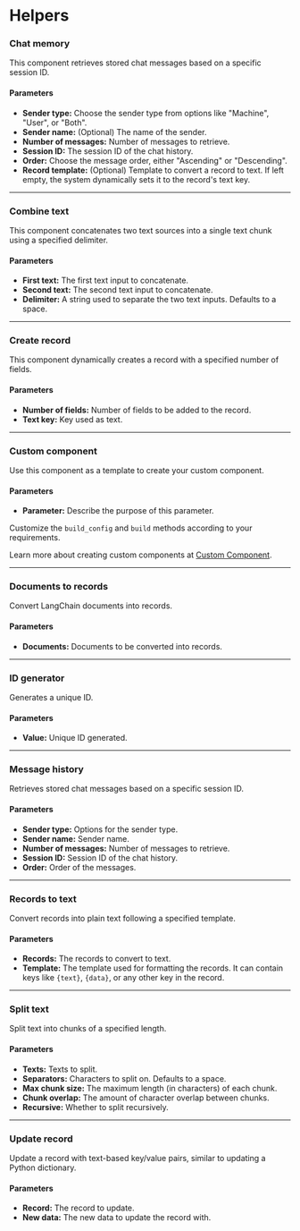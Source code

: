 
# Helpers

### Chat memory

This component retrieves stored chat messages based on a specific session ID.

#### Parameters

- **Sender type:** Choose the sender type from options like "Machine", "User", or "Both".
- **Sender name:** (Optional) The name of the sender.
- **Number of messages:** Number of messages to retrieve.
- **Session ID:** The session ID of the chat history.
- **Order:** Choose the message order, either "Ascending" or "Descending".
- **Record template:** (Optional) Template to convert a record to text. If left empty, the system dynamically sets it to the record's text key.

---

### Combine text

This component concatenates two text sources into a single text chunk using a specified delimiter.

#### Parameters

- **First text:** The first text input to concatenate.
- **Second text:** The second text input to concatenate.
- **Delimiter:** A string used to separate the two text inputs. Defaults to a space.

---

### Create record

This component dynamically creates a record with a specified number of fields.

#### Parameters

- **Number of fields:** Number of fields to be added to the record.
- **Text key:** Key used as text.

---

### Custom component

Use this component as a template to create your custom component.

#### Parameters

- **Parameter:** Describe the purpose of this parameter.

<Admonition type="info" title="Info">
    <p>
        Customize the <code>build_config</code> and <code>build</code> methods according to your requirements.
    </p>
</Admonition>

Learn more about creating custom components at [Custom Component](http://docs.langflow.org/components/custom).

---

### Documents to records

Convert LangChain documents into records.

#### Parameters

- **Documents:** Documents to be converted into records.

---

### ID generator

Generates a unique ID.

#### Parameters

- **Value:** Unique ID generated.

---

### Message history

Retrieves stored chat messages based on a specific session ID.

#### Parameters

- **Sender type:** Options for the sender type.
- **Sender name:** Sender name.
- **Number of messages:** Number of messages to retrieve.
- **Session ID:** Session ID of the chat history.
- **Order:** Order of the messages.

---

### Records to text

Convert records into plain text following a specified template.

#### Parameters

- **Records:** The records to convert to text.
- **Template:** The template used for formatting the records. It can contain keys like `{text}`, `{data}`, or any other key in the record.

---

### Split text

Split text into chunks of a specified length.

#### Parameters

- **Texts:** Texts to split.
- **Separators:** Characters to split on. Defaults to a space.
- **Max chunk size:** The maximum length (in characters) of each chunk.
- **Chunk overlap:** The amount of character overlap between chunks.
- **Recursive:** Whether to split recursively.

---

### Update record

Update a record with text-based key/value pairs, similar to updating a Python dictionary.

#### Parameters

- **Record:** The record to update.
- **New data:** The new data to update the record with.
